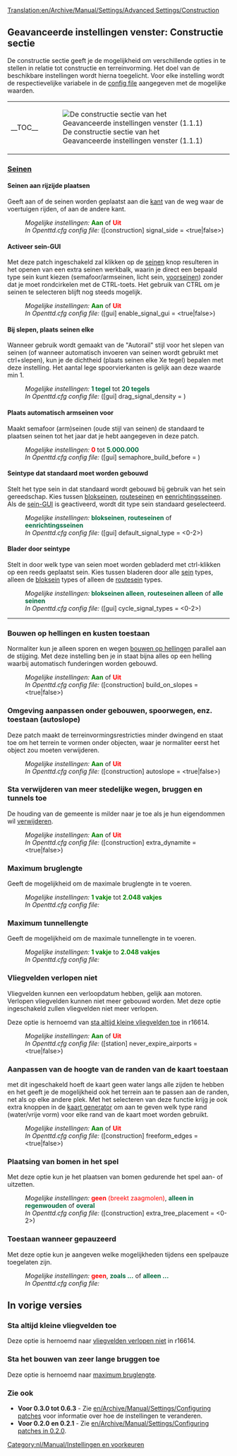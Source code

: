 [[Translation:en/Archive/Manual/Settings/Advanced Settings/Construction]]
{{nl/Archive/Manual/Settings/Geavanceerde instellingen}}

==Geavanceerde instellingen venster: Constructie sectie==
De constructie sectie geeft je de mogelijkheid om verschillende opties in te stellen in relatie tot constructie en terreinvorming. Het doel van de beschikbare instellingen wordt hierna toegelicht. Voor elke instelling wordt de respectievelijke variabele in de [[en/Archive/Manual/Settings/Openttd.cfg|config file]] aangegeven met de mogelijke waarden.
{| align="center"
|- valign="top"
|__TOC__
|[[File:nl/Archive/Manual/Settings/GI constructie.png|frame|left|De constructie sectie van het Geavanceerde instellingen venster (1.1.1)]]
|}

===<u>Seinen</u>===
====Seinen aan rijzijde plaatsen====
{{nl/Kenmerken|0.2|align="right"|text=(0.2.0)}}
Geeft aan of de seinen worden geplaatst aan die [[en/Archive/Manual/Settings/Show signals on the drive side|kant]] van de weg waar de voertuigen rijden, of aan de andere kant.
:''Mogelijke instellingen:'' <span style="color:green">'''Aan'''</span> of <span style="color:red">'''Uit'''</span>
:''In Openttd.cfg config file:'' ([construction] signal_side = <true|false>)
{{en/-}}
====Activeer sein-GUI====
{{nl/Kenmerken|0.6|align="right"|text=(0.6.0)}}
Met deze patch ingeschakeld zal klikken op de [[nl/Manual/Seinen|seinen]] knop resulteren in het openen van een extra seinen werkbalk, waarin je direct een bepaald type sein kunt kiezen (semafoor/armseinen, licht sein, [[nl/Manual/Seinen#voorseinen|voorseinen]]) zonder dat je moet rondcirkelen met de CTRL-toets. Het gebruik van CTRL om je seinen te selecteren blijft nog steeds mogelijk.
:''Mogelijke instellingen:'' <span style="color:green">'''Aan'''</span> of <span style="color:red">'''Uit'''</span>
:''In Openttd.cfg config file:'' ([gui] enable_signal_gui = <true|false>) 
{{en/-}}
====Bij slepen, plaats seinen elke====
{{nl/Kenmerken|Old|align="right"|text=(0.3.4)}}
Wanneer gebruik wordt gemaakt van de "Autorail" stijl voor het slepen van seinen (of wanneer automatisch invoeren van seinen wordt gebruikt met ctrl+slepen), kun je de dichtheid (plaats seinen elke Xe tegel) bepalen met deze instelling. Het aantal lege spoorvierkanten is gelijk aan deze waarde min 1.
:''Mogelijke instellingen:'' <span style="color:#00693E">'''1 tegel'''</span> tot <span style="color:#00693E">'''20 tegels'''</span>
:''In Openttd.cfg config file:'' ([gui] drag_signal_density = <num_val>) 
{{en/-}}
====Plaats automatisch armseinen voor====
{{nl/Kenmerken|0.6|align="right"|text=(0.6.0)}}
Maakt semafoor (arm)seinen (oude stijl van seinen) de standaard te plaatsen seinen tot het jaar dat je hebt aangegeven in deze patch.
:''Mogelijke instellingen:'' <span style="color:red">'''0'''</span> tot <span style="color:#00693E">'''5.000.000'''</span>
:''In Openttd.cfg config file:'' ([gui] semaphore_build_before = <year>) 
{{en/-}}
====Seintype dat standaard moet worden gebouwd====
{{nl/Kenmerken|0.7|align="right"|text=(0.7.0)}}
Stelt het type sein in dat standaard wordt gebouwd bij gebruik van het sein gereedschap. Kies tussen [[nl/Manual/Seinen#blokseinen|blokseinen]], [[nl/Manual/Seinen#routeseinen|routeseinen]] en [[nl/Manual/Seinen#eenrichtingsseinen|eenrichtingsseinen]]. Als de [[#activeer-sein-gui|sein-GUI]] is geactiveerd, wordt dit type sein standaard geselecteerd.
:''Mogelijke instellingen:'' <span style="color:#00693E">'''blokseinen'''</span>, <span style="color:#00693E">'''routeseinen'''</span> of <span style="color:#00693E">'''eenrichtingsseinen'''</span>
:''In Openttd.cfg config file:'' ([gui] default_signal_type = <0-2>)
{{en/-}}
====Blader door seintype====
{{nl/Kenmerken|0.7|align="right"|text=(0.7.0)}}
Stelt in door welk type van seien moet worden gebladerd met ctrl-klikken op een reeds geplaatst sein. Kies tussen bladeren door alle [[nl/Manual/Seinen|sein]] types, alleen de [[nl/Manual/Seinen#blokseinen|bloksein]] types of alleen de [[nl/Manual/Seinen#routeseinen|routesein]] types.
:''Mogelijke instellingen:'' <span style="color:#00693E">'''blokseinen alleen'''</span>, <span style="color:#00693E">'''routeseinen alleen'''</span> of <span style="color:#00693E">'''alle seinen'''</span>
:''In Openttd.cfg config file:'' ([gui] cycle_signal_types = <0-2>)
{{en/-}}
----

===Bouwen op hellingen en kusten toestaan===
{{nl/Kenmerken|Old|align="right"|text=(0.2.0)}}
Normaliter kun je alleen sporen en wegen [[nl/Archive/Manual/Settings/Bouwen op hellingen|bouwen op hellingen]] parallel aan de stijging. Met deze instelling ben je in staat bijna alles op een helling waarbij automatisch funderingen worden gebouwd.
:''Mogelijke instellingen:'' <span style="color:green">'''Aan'''</span> of <span style="color:red">'''Uit'''</span>
:''In Openttd.cfg config file:'' ([construction] build_on_slopes = <true|false>)
{{en/-}}
===Omgeving aanpassen onder gebouwen, spoorwegen, enz. toestaan (autoslope)===
{{nl/Kenmerken|0.6|align="right"|text=(0.6.0)}}
Deze patch maakt de terreinvormingsrestricties minder dwingend en staat toe om het terrein te vormen onder objecten, waar je normaliter eerst het object zou moeten verwijderen.
:''Mogelijke instellingen:'' <span style="color:green">'''Aan'''</span> of <span style="color:red">'''Uit'''</span>
:''In Openttd.cfg config file:'' ([construction] autoslope = <true|false>)
{{en/-}}
===Sta verwijderen van meer stedelijke wegen, bruggen en tunnels toe===
{{nl/Kenmerken|Old|align="right"|text=(0.3.3)}}
De houding van de gemeente is milder naar je toe als je hun eigendommen wil [[en/Archive/Manual/Settings/Extra dynamite|verwijderen]].
:''Mogelijke instellingen:'' <span style="color:green">'''Aan'''</span> of <span style="color:red">'''Uit'''</span>
:''In Openttd.cfg config file:'' ([construction] extra_dynamite = <true|false>) 
{{en/-}}
===Maximum bruglengte===
{{nl/Kenmerken|1.1|align="right"|text=(1.2.1)}}
Geeft de mogelijkheid om de maximale bruglengte in te voeren.
:''Mogelijke instellingen:'' <span style="color:green">'''1 vakje'''</span> tot <span style="color:green">'''2.048 vakjes'''</span>
:''In Openttd.cfg config file:'' 
{{en/-}}
===Maximum tunnellengte===
{{nl/Kenmerken|1.1|align="right"|text=(1.1.1)}}
Geeft de mogelijkheid om de maximale tunnellengte in te voeren.
:''Mogelijke instellingen:'' <span style="color:green">'''1 vakje'''</span> to <span style="color:green">'''2.048 vakjes'''</span>
:''In Openttd.cfg config file:'' 
{{en/-}}
===Vliegvelden verlopen niet===
{{nl/Kenmerken|1.0|align="right"|text=(1.0.0)}}
Vliegvelden kunnen een verloopdatum hebben, gelijk aan motoren. Verlopen vliegvelden kunnen niet meer gebouwd worden. Met deze optie ingeschakeld zullen vliegvelden niet meer verlopen.

Deze optie is hernoemd van [[#sta-altijd-kleine-vliegvelden-toe|sta altijd kleine vliegvelden toe]] in r16614.
:''Mogelijke instellingen:'' <span style="color:green">'''Aan'''</span> of <span style="color:red">'''Uit'''</span>
:''In Openttd.cfg config file:'' ([station] never_expire_airports = <true|false>)
{{en/-}}
===Aanpassen van de hoogte van de randen van de kaart toestaan===
{{nl/Kenmerken|0.7|align="right"|text=(0.7.0)}}
met dit ingeschakeld hoeft de kaart geen water langs alle zijden te hebben en het geeft je de mogelijkheid ook het terrein aan te passen aan de randen, net als op elke andere plek. Met het selecteren van deze functie krijg je ook extra knoppen in de [[en/Archive/Manual/Terra Genesis Perlin|kaart generator]] om aan te geven welk type rand (water/vrije vorm) voor elke rand van de kaart moet worden gebruikt.
:''Mogelijke instellingen:'' <span style="color:green">'''Aan'''</span> of <span style="color:red">'''Uit'''</span>
:''In Openttd.cfg config file:'' ([construction] freeform_edges = <true|false>)
{{en/-}}
===Plaatsing van bomen in het spel===
{{nl/Kenmerken|1.0|align="right"|text=(1.0.0)}}
Met deze optie kun je het plaatsen van bomen gedurende het spel aan- of uitzetten.
:''Mogelijke instellingen:'' <span style="color:red">'''geen''' (breekt zaagmolen)</span>, <span style="color:#00693E">'''alleen in regenwouden'''</span> of <span style="color:#00693E">'''overal'''</span>
:''In Openttd.cfg config file:'' ([construction] extra_tree_placement = <0-2>)
{{en/-}}

===Toestaan wanneer gepauzeerd===
{{nl/Kenmerken|1.1|align="right"|text=(1.1.1)}}
Met deze optie kun je aangeven welke mogelijkheden tijdens een spelpauze toegelaten zijn.
:''Mogelijke instellingen:'' <span style="color:red">'''geen'''</span>, <span style="color:#00693E">'''zoals ...'''</span> of <span style="color:#00693E">'''alleen ...'''</span>
:''In Openttd.cfg config file:'' 
{{en/-}}

==In vorige versies==
===Sta altijd kleine vliegvelden toe===
{{nl/Kenmerken periode|0.2|0.7|align="right"|text=(0.3.2 t/m 0.7.5)}}
Deze optie is hernoemd naar [[#vliegvelden-verlopen-niet|vliegvelden verlopen niet]] in r16614.
{{en/-}}

===Sta het bouwen van zeer lange bruggen toe===
{{nl/Kenmerken periode|0.2|1.0|align="right"|text=(0.2.0 t/m 1.0.0)}}
Deze optie is hernoemd naar [[#maximum-bruglengte|maximum bruglengte]].
{{en/-}}

===Zie ook===
*'''Voor 0.3.0 tot 0.6.3''' - Zie [[en/Archive/Manual/Settings/Configuring patches]] voor informatie over hoe de instellingen te veranderen.
*'''Voor 0.2.0 en 0.2.1''' - Zie [[en/Archive/Manual/Settings/Configuring patches in 0.2.0]].
[[Category:nl/Manual/Instellingen en voorkeuren]]